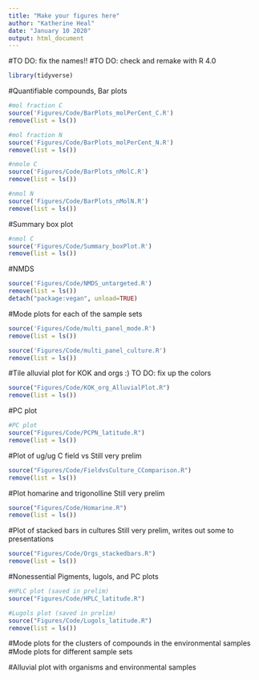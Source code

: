```yaml
---
title: "Make your figures here"
author: "Katherine Heal"
date: "January 10 2020"
output: html_document
---
```

#TO DO: fix the names!!
#TO DO: check and remake with R 4.0
```r
library(tidyverse)
```


#Quantifiable compounds, Bar plots
```r
#mol fraction C
source('Figures/Code/BarPlots_molPerCent_C.R')
remove(list = ls())

#mol fraction N
source('Figures/Code/BarPlots_molPerCent_N.R')
remove(list = ls())

#nmole C
source('Figures/Code/BarPlots_nMolC.R')
remove(list = ls())

#nmol N
source('Figures/Code/BarPlots_nMolN.R')
remove(list = ls())

```

#Summary box plot
```r
#nmol C
source('Figures/Code/Summary_boxPlot.R')
remove(list = ls())
```

#NMDS
```r
source('Figures/Code/NMDS_untargeted.R')
remove(list = ls())
detach("package:vegan", unload=TRUE)
```

#Mode plots for each of the sample sets
```r
source('Figures/Code/multi_panel_mode.R')
remove(list = ls())

source('Figures/Code/multi_panel_culture.R')
remove(list = ls())
```

#Tile alluvial plot for KOK and orgs :) 
TO DO: fix up the colors
```r
source("Figures/Code/KOK_org_AlluvialPlot.R")
remove(list = ls())
```

#PC plot 
```r
#PC plot
source("Figures/Code/PCPN_latitude.R")
remove(list = ls())
```

#Plot of ug/ug C field vs 
Still very prelim
```r
source("Figures/Code/FieldvsCulture_CComparison.R")
remove(list = ls())
```

#Plot homarine and trigonolline
Still very prelim
```r
source("Figures/Code/Homarine.R")
remove(list = ls())
```

#Plot of stacked bars in cultures
Still very prelim, writes out some to presentations
```r
source("Figures/Code/Orgs_stackedbars.R")
remove(list = ls())
```








#Nonessential
Pigments, lugols, and PC plots
```r
#HPLC plot (saved in prelim)
source("Figures/Code/HPLC_latitude.R")

#Lugols plot (saved in prelim)
source("Figures/Code/Lugols_latitude.R")
remove(list = ls())

```






#Mode plots for the clusters of compounds in the environmental samples
#Mode plots for different sample sets

#Alluvial plot with organisms and environmental samples

